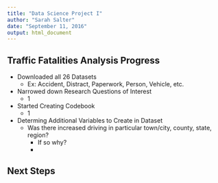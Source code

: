 ```yaml
---
title: "Data Science Project I"
author: "Sarah Salter"
date: "September 11, 2016"
output: html_document
---
```


## Traffic Fatalities Analysis Progress

+ Downloaded all 26 Datasets 
  - Ex: Accident, Distract, Paperwork, Person, Vehicle, etc.   
+ Narrowed down Research Questions of Interest 
  - 1 
+ Started Creating Codebook 
  - 1 
+ Determing Additional Variables to Create in Dataset
  - Was there increased driving in particular town/city, county, state, region?
    - If so why?
    - 


## Next Steps 
